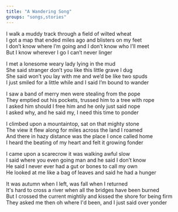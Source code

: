 ```yaml
---
title: "A Wandering Song"
groups: "songs,stories"
---
```


I walk a muddy track through a field of wilted wheat\
I got a map that ended miles ago and blisters on my feet\
I don’t know where I’m going and I don’t know who I’ll meet\
But I know wherever I go I can’t never linger

I met a lonesome weary lady lying in the mud\
She said stranger don’t you like this little grave I dug\
She said won’t you lay with me and we’d be like two spuds\
I just smiled for a little while and I said I’m bound to wander

I saw a band of merry men were stealing from the pope\
They emptied out his pockets, trussed him to a tree with rope\
I asked him should I free him and he only just said nope\
I asked why, and he said my, I need this time to ponder

I climbed upon a mountaintop, sat on that mighty stone\
The view it flew along for miles across the land I roamed\
And there in hazy distance was the place I once called home\
I heard the beating of my heart and felt it growing fonder

I came upon a scarecrow it was walking awful slow\
I said where you even going man and he said I don’t know\
He said I never ever had a gut or bones to call my own\
He looked at me like a bag of leaves and said he had a hunger

It was autumn when I left, was fall when I returned\
It's hard to cross a river when all the bridges have been burned\
But I crossed the current mightily and kissed the shore for being firm\
They asked me then oh where I'd been, and I just said over yonder